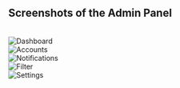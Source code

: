 
## Screenshots of the Admin Panel

<br />
<Zoom>
  <Image
    src="/admin/1.png"
    alt="Dashboard"
    width={1500}
    height={1500}
  />
</Zoom>

<br />
<Zoom>
  <Image
    src="/admin/2.png"
    alt="Accounts"
    width={1500}
    height={1500}
  />
</Zoom>

<br />
<Zoom>
  <Image
    src="/admin/3.png"
    alt="Notifications"
    width={1500}
    height={1500}
  />
</Zoom>

<br />
<Zoom>
  <Image
    src="/admin/4.png"
    alt="Filter"
    width={1500}
    height={1500}
  />
</Zoom>

<br />
<Zoom>
  <Image
    src="/admin/5.png"
    alt="Settings"
    width={1500}
    height={1500}
  />
</Zoom>
